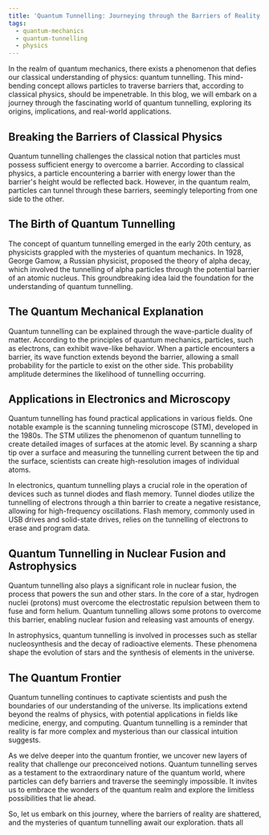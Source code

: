```yaml
---
title: 'Quantum Tunnelling: Journeying through the Barriers of Reality'
tags:
  - quantum-mechanics
  - quantum-tunnelling
  - physics
---
```


In the realm of quantum mechanics, there exists a phenomenon that defies our classical understanding of physics: quantum tunnelling. This mind-bending concept allows particles to traverse barriers that, according to classical physics, should be impenetrable. In this blog, we will embark on a journey through the fascinating world of quantum tunnelling, exploring its origins, implications, and real-world applications.

## Breaking the Barriers of Classical Physics

Quantum tunnelling challenges the classical notion that particles must possess sufficient energy to overcome a barrier. According to classical physics, a particle encountering a barrier with energy lower than the barrier's height would be reflected back. However, in the quantum realm, particles can tunnel through these barriers, seemingly teleporting from one side to the other.

## The Birth of Quantum Tunnelling

The concept of quantum tunnelling emerged in the early 20th century, as physicists grappled with the mysteries of quantum mechanics. In 1928, George Gamow, a Russian physicist, proposed the theory of alpha decay, which involved the tunnelling of alpha particles through the potential barrier of an atomic nucleus. This groundbreaking idea laid the foundation for the understanding of quantum tunnelling.

## The Quantum Mechanical Explanation

Quantum tunnelling can be explained through the wave-particle duality of matter. According to the principles of quantum mechanics, particles, such as electrons, can exhibit wave-like behavior. When a particle encounters a barrier, its wave function extends beyond the barrier, allowing a small probability for the particle to exist on the other side. This probability amplitude determines the likelihood of tunnelling occurring.

## Applications in Electronics and Microscopy

Quantum tunnelling has found practical applications in various fields. One notable example is the scanning tunneling microscope (STM), developed in the 1980s. The STM utilizes the phenomenon of quantum tunnelling to create detailed images of surfaces at the atomic level. By scanning a sharp tip over a surface and measuring the tunnelling current between the tip and the surface, scientists can create high-resolution images of individual atoms.

In electronics, quantum tunnelling plays a crucial role in the operation of devices such as tunnel diodes and flash memory. Tunnel diodes utilize the tunnelling of electrons through a thin barrier to create a negative resistance, allowing for high-frequency oscillations. Flash memory, commonly used in USB drives and solid-state drives, relies on the tunnelling of electrons to erase and program data.

## Quantum Tunnelling in Nuclear Fusion and Astrophysics

Quantum tunnelling also plays a significant role in nuclear fusion, the process that powers the sun and other stars. In the core of a star, hydrogen nuclei (protons) must overcome the electrostatic repulsion between them to fuse and form helium. Quantum tunnelling allows some protons to overcome this barrier, enabling nuclear fusion and releasing vast amounts of energy.

In astrophysics, quantum tunnelling is involved in processes such as stellar nucleosynthesis and the decay of radioactive elements. These phenomena shape the evolution of stars and the synthesis of elements in the universe.

## The Quantum Frontier

Quantum tunnelling continues to captivate scientists and push the boundaries of our understanding of the universe. Its implications extend beyond the realms of physics, with potential applications in fields like medicine, energy, and computing. Quantum tunnelling is a reminder that reality is far more complex and mysterious than our classical intuition suggests.

As we delve deeper into the quantum frontier, we uncover new layers of reality that challenge our preconceived notions. Quantum tunnelling serves as a testament to the extraordinary nature of the quantum world, where particles can defy barriers and traverse the seemingly impossible. It invites us to embrace the wonders of the quantum realm and explore the limitless possibilities that lie ahead.

So, let us embark on this journey, where the barriers of reality are shattered, and the mysteries of quantum tunnelling await our exploration. thats all
